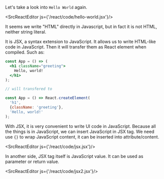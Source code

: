 
Let's take a look into `Hello World` again.

<SrcReactEditor js={'/react/code/hello-world.jsx'}/>

It seems we write "HTML" directly in Javascript, but in fact it is not HTML, neither string literal.

It is JSX, a syntax extension to JavaScript.
It allows us to write HTML-like code in JavaScript.
Then it will transfer them as React element when compiled.
Such as:

```jsx
const App = () => (
  <h1 className="greeting">
    Hello, world!
  </h1>
);

// will transfered to

const App = () => React.createElement(
  'h1',
  {className: 'greeting'},
  'Hello, world!'
);
```

With JSX, it is very convenient to write UI code in JavaScript.
Because all the things is in JavaScript, we can insert JavaScript in JSX tag.
We need use `{}` to wrap JavaScript content, it can be inserted into attribute/content.


<SrcReactEditor js={'/react/code/jsx.jsx'}/>

In another side, JSX tag itself is JavaScript value. It can be used as parameter or return value.

<SrcReactEditor js={'/react/code/jsx2.jsx'}/>